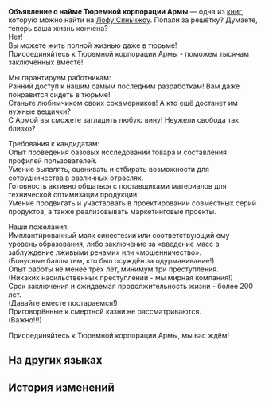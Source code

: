 {{Книга Инфобокс
|id           = 391
|Название     = Объявление о найме Тюремной корпорации Армы
|Изображение  = Item The Xianzhou Luofu Readable.png
|Мир          = Лофу Сяньчжоу
|Томов        = 1
|Автор        = <!--нужно добавить-->
|Описание     = Попал в Дом кандалов? Найди работу!
|Том1         = {{tx}}
|Источник1    = {{tx|Отсутствует источник}}
|Персонажи    = 
|Фракции      = 
}}
'''Объявление о найме Тюремной корпорации Армы''' — одна из [[Книги|книг]], которую можно найти на [[Лофу Сяньчжоу]].
<!--
==Получение==
<gallery>
Книга НАЗВАНИЕ.png|НАЗВАНИЕ
Локация НАЗВАНИЕ.png|Расположение на карте. Ближайший пространственный якорь «[[НАЗВАНИЕ]]»
</gallery>
-->
Попали за решётку? Думаете, теперь ваша жизнь кончена?<br />
Нет!<br />
Вы можете жить полной жизнью даже в тюрьме!<br />
Присоединяйтесь к Тюремной корпорации Армы - поможем тысячам заключённых вместе!

Мы гарантируем работникам:<br />
Ранний доступ к нашим самым последним разработкам! Вам даже понравится сидеть в тюрьме!<br />
Станьте любимчиком своих сокамерников! А кто ещё достанет им нужные вещички?<br />
С Армой вы сможете загладить любую вину! Неужели свобода так близко?

Требования к кандидатам:<br />
Опыт проведения базовых исследований товара и составления профилей пользователей.<br />
Умение выявлять, оценивать и отбирать возможности для сотрудничества в различных отраслях.<br />
Готовность активно общаться с поставщиками материалов для технической оптимизации продукции.<br />
Умение продвигать и участвовать в проектировании совместных серий продуктов, а также реализовывать маркетинговые проекты.

Наши пожелания:<br />
Имплантированный маяк синестезии или соответствующий ему уровень образования, либо заключение за «введение масс в заблуждение лживыми речами» или «мошенничество».<br />
(Бонусные баллы тем, кто был осуждён за одурманивание!)<br />
Опыт работы не менее трёх лет, минимум три преступления.<br />
(Никаких насильственных преступлений - мы мирная компания!)<br />
Срок заключения и ожидаемая продолжительность жизни - более 200 лет.<br />
(Давайте вместе постараемся!)<br />
Приговорённые к смертной казни не рассматриваются.<br />
(Важно!!!)

Присоединяйтесь к Тюремной корпорации Армы, мы вас ждём!



==На других языках==
{{На других языках
|en   = Arma Correctional Group Recruitment Notice
|zhs  = 阿合马铁窗集团招聘启事
|zht  = 阿合馬鐵窗集團招募公告
|ja   = アハマ鉄窓グループ求人案内
|ko   = 아르마 철창 그룹 채용 공고
|es   = Notificación de reclutamiento del Grupo Correccional Arma
|fr   = Avis de recrutement du Groupe correctionnel d'Arma
|ru   = Объявление о найме Тюремной корпорации Армы
|th   = ประกาศรับสมัครของ "บริษัทลูกกรงเหล็ก Arma"
|vi   = Thông Báo Tuyển Dụng Của Tập Đoàn Cửa Sắt Arma
|de   = Stellenausschreibung für die Arma-Justizvollzugsgruppe
|id   = Pengumuman Rekrutmen Serikat Lapas Arma
|pt   = Anúncio de Recrutamento do Grupo Correcional Armah
}}

==История изменений==
{{История изменений|2.7}}